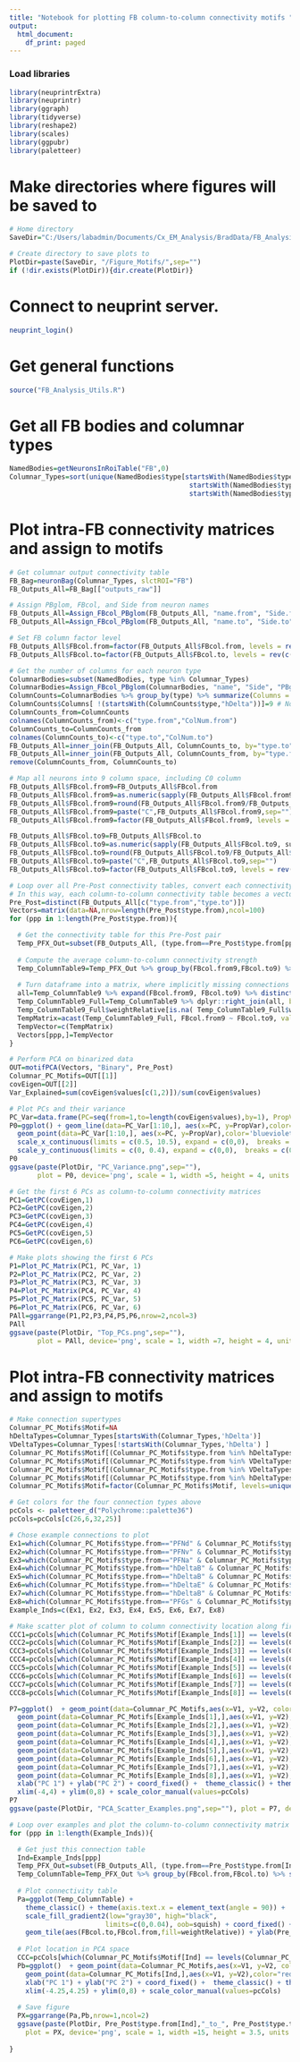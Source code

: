 ```yaml
---
title: "Notebook for plotting FB column-to-column connectivity motifs "
output:
  html_document:
    df_print: paged
---
```


### Load libraries
```r
library(neuprintrExtra)
library(neuprintr)
library(ggraph)
library(tidyverse)
library(reshape2)
library(scales)
library(ggpubr)
library(paletteer)
```

# Make directories where figures will be saved to
```r

# Home directory
SaveDir="C:/Users/labadmin/Documents/Cx_EM_Analysis/BradData/FB_Analysis/"

# Create directory to save plots to
PlotDir=paste(SaveDir, "/Figure_Motifs/",sep="")
if (!dir.exists(PlotDir)){dir.create(PlotDir)}

```

# Connect to neuprint server.
```r
neuprint_login()
```

# Get general functions
```r

source("FB_Analysis_Utils.R")

```

# Get all FB bodies and columnar types
```r

NamedBodies=getNeuronsInRoiTable("FB",0)
Columnar_Types=sort(unique(NamedBodies$type[startsWith(NamedBodies$type, "PF" )      | startsWith(NamedBodies$type, "FR" ) | 
                                             startsWith(NamedBodies$type, "FS" )     | startsWith(NamedBodies$type, "FC" ) | 
                                             startsWith(NamedBodies$type, "vDelta" ) | startsWith(NamedBodies$type, "hDelta")] ))

```


# Plot intra-FB connectivity matrices and assign to motifs
```r

# Get columnar output connectivity table
FB_Bag=neuronBag(Columnar_Types, slctROI="FB")
FB_Outputs_All=FB_Bag[["outputs_raw"]]

# Assign PBglom, FBcol, and Side from neuron names
FB_Outputs_All=Assign_FBcol_PBglom(FB_Outputs_All, "name.from", "Side.from", "PBglom.from", "FBcol.from")
FB_Outputs_All=Assign_FBcol_PBglom(FB_Outputs_All, "name.to", "Side.to", "PBglom.to", "FBcol.to")

# Set FB column factor level
FB_Outputs_All$FBcol.from=factor(FB_Outputs_All$FBcol.from, levels = rev(c("C12","C11","C10","C9","C8","C7","C6","C5","C4","C3","C2","C1","C0")))
FB_Outputs_All$FBcol.to=factor(FB_Outputs_All$FBcol.to, levels = rev(c("C12","C11","C10","C9","C8","C7","C6","C5","C4","C3","C2","C1","C0")))

# Get the number of columns for each neuron type
ColumnarBodies=subset(NamedBodies, type %in% Columnar_Types)
ColumnarBodies=Assign_FBcol_PBglom(ColumnarBodies, "name", "Side", "PBglom", "FBcol") 
ColumnCounts=ColumnarBodies %>% group_by(type) %>% summarize(Columns = length(unique(FBcol)))
ColumnCounts$Columns[ !(startsWith(ColumnCounts$type,"hDelta"))]=9 # Not all types have neurons in each column (e.g. vDelta)
ColumnCounts_from=ColumnCounts
colnames(ColumnCounts_from)<-c("type.from","ColNum.from")
ColumnCounts_to=ColumnCounts_from
colnames(ColumnCounts_to)<-c("type.to","ColNum.to")
FB_Outputs_All=inner_join(FB_Outputs_All, ColumnCounts_to, by="type.to")
FB_Outputs_All=inner_join(FB_Outputs_All, ColumnCounts_from, by="type.from")
remove(ColumnCounts_from, ColumnCounts_to)

# Map all neurons into 9 column space, including C0 column
FB_Outputs_All$FBcol.from9=FB_Outputs_All$FBcol.from
FB_Outputs_All$FBcol.from9=as.numeric(sapply(FB_Outputs_All$FBcol.from9, substring, 2, 4))
FB_Outputs_All$FBcol.from9=round(FB_Outputs_All$FBcol.from9/FB_Outputs_All$ColNum.from*9)
FB_Outputs_All$FBcol.from9=paste("C",FB_Outputs_All$FBcol.from9,sep="")
FB_Outputs_All$FBcol.from9=factor(FB_Outputs_All$FBcol.from9, levels = rev(c("C9","C8","C7","C6","C5","C4","C3","C2","C1","C0")))

FB_Outputs_All$FBcol.to9=FB_Outputs_All$FBcol.to
FB_Outputs_All$FBcol.to9=as.numeric(sapply(FB_Outputs_All$FBcol.to9, substring, 2, 4))
FB_Outputs_All$FBcol.to9=round(FB_Outputs_All$FBcol.to9/FB_Outputs_All$ColNum.to*9)
FB_Outputs_All$FBcol.to9=paste("C",FB_Outputs_All$FBcol.to9,sep="")
FB_Outputs_All$FBcol.to9=factor(FB_Outputs_All$FBcol.to9, levels = rev(c("C9","C8","C7","C6","C5","C4","C3","C2","C1","C0")))

# Loop over all Pre-Post connectivity tables, convert each connectivity matrix into a vector, and group all such vectors. 
# In this way, each column-to-column connectivity table becomes a vector in "connectivity space", which we'll perform PCA on.
Pre_Post=distinct(FB_Outputs_All[c("type.from","type.to")])
Vectors=matrix(data=NA,nrow=length(Pre_Post$type.from),ncol=100)
for (ppp in 1:length(Pre_Post$type.from)){

  # Get the connectivity table for this Pre-Post pair
  Temp_PFX_Out=subset(FB_Outputs_All, (type.from==Pre_Post$type.from[ppp]) & (type.to==Pre_Post$type.to[ppp]))
  
  # Compute the average column-to-column connectivity strength
  Temp_ColumnTable9=Temp_PFX_Out %>% group_by(FBcol.from9,FBcol.to9) %>% summarize(weightRelative=mean(weightRelative))
  
  # Turn dataframe into a matrix, where implicitly missing connections have 0 weight. Then convert to a vector and store.
  all=Temp_ColumnTable9 %>% expand(FBcol.from9, FBcol.to9) %>% distinct()
  Temp_ColumnTable9_Full=Temp_ColumnTable9 %>% dplyr::right_join(all, by = c("FBcol.from9", "FBcol.to9"))
  Temp_ColumnTable9_Full$weightRelative[is.na( Temp_ColumnTable9_Full$weightRelative)]=0
  TempMatrix=acast(Temp_ColumnTable9_Full, FBcol.from9 ~ FBcol.to9, value.var="weightRelative")
  TempVector=c(TempMatrix)
  Vectors[ppp,]=TempVector
}

# Perform PCA on binarized data
OUT=motifPCA(Vectors, "Binary", Pre_Post)
Columnar_PC_Motifs=OUT[[1]]
covEigen=OUT[[2]]
Var_Explained=sum(covEigen$values[c(1,2)])/sum(covEigen$values)

# Plot PCs and their variance
PC_Var=data.frame(PC=seq(from=1,to=length(covEigen$values),by=1), PropVar=covEigen$values/sum(covEigen$values))
P0=ggplot() + geom_line(data=PC_Var[1:10,], aes(x=PC, y=PropVar),color='blueviolet') + 
  geom_point(data=PC_Var[1:10,], aes(x=PC, y=PropVar),color='blueviolet',size=2) + 
  scale_x_continuous(limits = c(0.5, 10.5), expand = c(0,0),  breaks = c(1:10)) +
  scale_y_continuous(limits = c(0, 0.4), expand = c(0,0),  breaks = c(0,0.2,0.4)) + theme_classic()
P0
ggsave(paste(PlotDir, "PC_Variance.png",sep=""),
       plot = P0, device='png', scale = 1, width =5, height = 4, units ="in", dpi = 500, limitsize = TRUE)

# Get the first 6 PCs as column-to-column connectivity matrices 
PC1=GetPC(covEigen,1)
PC2=GetPC(covEigen,2)
PC3=GetPC(covEigen,3)
PC4=GetPC(covEigen,4)
PC5=GetPC(covEigen,5)
PC6=GetPC(covEigen,6)

# Make plots showing the first 6 PCs
P1=Plot_PC_Matrix(PC1, PC_Var, 1)
P2=Plot_PC_Matrix(PC2, PC_Var, 2)
P3=Plot_PC_Matrix(PC3, PC_Var, 3)
P4=Plot_PC_Matrix(PC4, PC_Var, 4)
P5=Plot_PC_Matrix(PC5, PC_Var, 5)
P6=Plot_PC_Matrix(PC6, PC_Var, 6)
PAll=ggarrange(P1,P2,P3,P4,P5,P6,nrow=2,ncol=3)
PAll
ggsave(paste(PlotDir, "Top_PCs.png",sep=""),
       plot = PAll, device='png', scale = 1, width =7, height = 4, units ="in", dpi = 500, limitsize = TRUE)

```



# Plot intra-FB connectivity matrices and assign to motifs
```r

# Make connection supertypes
Columnar_PC_Motifs$Motif=NA
hDeltaTypes=Columnar_Types[startsWith(Columnar_Types,'hDelta')]
VDeltaTypes=Columnar_Types[!startsWith(Columnar_Types,'hDelta') ]
Columnar_PC_Motifs$Motif[(Columnar_PC_Motifs$type.from %in% hDeltaTypes) & (Columnar_PC_Motifs$type.to %in% hDeltaTypes)] = "H to H"
Columnar_PC_Motifs$Motif[(Columnar_PC_Motifs$type.from %in% VDeltaTypes) & (Columnar_PC_Motifs$type.to %in% VDeltaTypes)] = "V to V"
Columnar_PC_Motifs$Motif[(Columnar_PC_Motifs$type.from %in% VDeltaTypes) & (Columnar_PC_Motifs$type.to %in% hDeltaTypes)] = "V to H"
Columnar_PC_Motifs$Motif[(Columnar_PC_Motifs$type.from %in% hDeltaTypes) & (Columnar_PC_Motifs$type.to %in% VDeltaTypes)] = "H to V"
Columnar_PC_Motifs$Motif=factor(Columnar_PC_Motifs$Motif, levels=unique(Columnar_PC_Motifs$Motif))

# Get colors for the four connection types above
pcCols <- paletteer_d("Polychrome::palette36")
pcCols=pcCols[c(26,6,32,25)]

# Chose example connections to plot
Ex1=which(Columnar_PC_Motifs$type.from=="PFNd" & Columnar_PC_Motifs$type.to=="hDeltaB") 
Ex2=which(Columnar_PC_Motifs$type.from=="PFNv" & Columnar_PC_Motifs$type.to=="hDeltaB")
Ex3=which(Columnar_PC_Motifs$type.from=="PFNa" & Columnar_PC_Motifs$type.to=="FC1B")
Ex4=which(Columnar_PC_Motifs$type.from=="hDeltaB" & Columnar_PC_Motifs$type.to=="hDeltaK") 
Ex5=which(Columnar_PC_Motifs$type.from=="hDeltaB" & Columnar_PC_Motifs$type.to=="hDeltaI") 
Ex6=which(Columnar_PC_Motifs$type.from=="hDeltaE" & Columnar_PC_Motifs$type.to=="vDeltaC")
Ex7=which(Columnar_PC_Motifs$type.from=="hDeltaB" & Columnar_PC_Motifs$type.to=="hDeltaA")
Ex8=which(Columnar_PC_Motifs$type.from=="PFGs" & Columnar_PC_Motifs$type.to=="hDeltaK")
Example_Inds=c(Ex1, Ex2, Ex3, Ex4, Ex5, Ex6, Ex7, Ex8)

# Make scatter plot of column to column connectivity location along first two PCs
CCC1=pcCols[which(Columnar_PC_Motifs$Motif[Example_Inds[1]] == levels(Columnar_PC_Motifs$Motif))] 
CCC2=pcCols[which(Columnar_PC_Motifs$Motif[Example_Inds[2]] == levels(Columnar_PC_Motifs$Motif))]   
CCC3=pcCols[which(Columnar_PC_Motifs$Motif[Example_Inds[3]] == levels(Columnar_PC_Motifs$Motif))]   
CCC4=pcCols[which(Columnar_PC_Motifs$Motif[Example_Inds[4]] == levels(Columnar_PC_Motifs$Motif))]   
CCC5=pcCols[which(Columnar_PC_Motifs$Motif[Example_Inds[5]] == levels(Columnar_PC_Motifs$Motif))]
CCC6=pcCols[which(Columnar_PC_Motifs$Motif[Example_Inds[6]] == levels(Columnar_PC_Motifs$Motif))] 
CCC7=pcCols[which(Columnar_PC_Motifs$Motif[Example_Inds[7]] == levels(Columnar_PC_Motifs$Motif))] 
CCC8=pcCols[which(Columnar_PC_Motifs$Motif[Example_Inds[8]] == levels(Columnar_PC_Motifs$Motif))] 

P7=ggplot()  + geom_point(data=Columnar_PC_Motifs,aes(x=V1, y=V2, color=Motif),alpha=0.5,size=2, shape = 16) + 
  geom_point(data=Columnar_PC_Motifs[Example_Inds[1],],aes(x=V1, y=V2),color="red", fill=CCC1, alpha=1,size=5,shape = 21) +
  geom_point(data=Columnar_PC_Motifs[Example_Inds[2],],aes(x=V1, y=V2),color="red", fill=CCC2, alpha=1,size=5,shape = 21) +
  geom_point(data=Columnar_PC_Motifs[Example_Inds[3],],aes(x=V1, y=V2),color="red", fill=CCC3, alpha=1,size=5,shape = 21) +
  geom_point(data=Columnar_PC_Motifs[Example_Inds[4],],aes(x=V1, y=V2),color="red", fill=CCC4, alpha=1,size=5,shape = 21) +
  geom_point(data=Columnar_PC_Motifs[Example_Inds[5],],aes(x=V1, y=V2),color="red", fill=CCC5, alpha=1,size=5,shape = 21) +
  geom_point(data=Columnar_PC_Motifs[Example_Inds[6],],aes(x=V1, y=V2),color="red", fill=CCC6, alpha=1,size=5,shape = 21) +
  geom_point(data=Columnar_PC_Motifs[Example_Inds[7],],aes(x=V1, y=V2),color="red", fill=CCC7, alpha=1,size=5,shape = 21) +
  geom_point(data=Columnar_PC_Motifs[Example_Inds[8],],aes(x=V1, y=V2),color="red", fill=CCC8, alpha=1,size=5,shape = 21) +
  xlab("PC 1") + ylab("PC 2") + coord_fixed() +  theme_classic() + theme(text = element_text(size=12)) +
  xlim(-4,4) + ylim(0,8) + scale_color_manual(values=pcCols)
P7
ggsave(paste(PlotDir, "PCA_Scatter_Examples.png",sep=""), plot = P7, device='png', scale = 1, width =6, height = 4, units ="in", dpi = 250, limitsize = TRUE)

# Loop over examples and plot the column-to-column connectivity matrix next to its location in PCA space
for (ppp in 1:length(Example_Inds)){

  # Get just this connection table
  Ind=Example_Inds[ppp]
  Temp_PFX_Out=subset(FB_Outputs_All, (type.from==Pre_Post$type.from[Ind]) & (type.to==Pre_Post$type.to[Ind]))
  Temp_ColumnTable=Temp_PFX_Out %>% group_by(FBcol.from,FBcol.to) %>% summarize(weightRelative=mean(weightRelative))
  
  # Plot connectivity table
  Pa=ggplot(Temp_ColumnTable) + 
    theme_classic() + theme(axis.text.x = element_text(angle = 90)) +
    scale_fill_gradient2(low="gray30", high="black", 
                        limits=c(0,0.04), oob=squish) + coord_fixed() +
    geom_tile(aes(FBcol.to,FBcol.from,fill=weightRelative)) + ylab(Pre_Post$type.from[Ind]) + xlab(Pre_Post$type.to[Ind])
  
  # Plot location in PCA space
  CCC=pcCols[which(Columnar_PC_Motifs$Motif[Ind] == levels(Columnar_PC_Motifs$Motif))]
  Pb=ggplot()  + geom_point(data=Columnar_PC_Motifs,aes(x=V1, y=V2, color=Motif),alpha=0.5,size=2) + 
    geom_point(data=Columnar_PC_Motifs[Ind,],aes(x=V1, y=V2),color="red", fill=CCC, alpha=1,size=5,shape = 21) +
    xlab("PC 1") + ylab("PC 2") + coord_fixed() +  theme_classic() + theme(text = element_text(size=12)) +
    xlim(-4.25,4.25) + ylim(0,8) + scale_color_manual(values=pcCols)
  
  # Save figure
  PX=ggarrange(Pa,Pb,nrow=1,ncol=2)
  ggsave(paste(PlotDir, Pre_Post$type.from[Ind],"_to_", Pre_Post$type.to[Ind], "_", as.character(Ind),"_inFB.png",sep=""), 
    plot = PX, device='png', scale = 1, width =15, height = 3.5, units ="in", dpi = 250, limitsize = TRUE)
  
}

```

